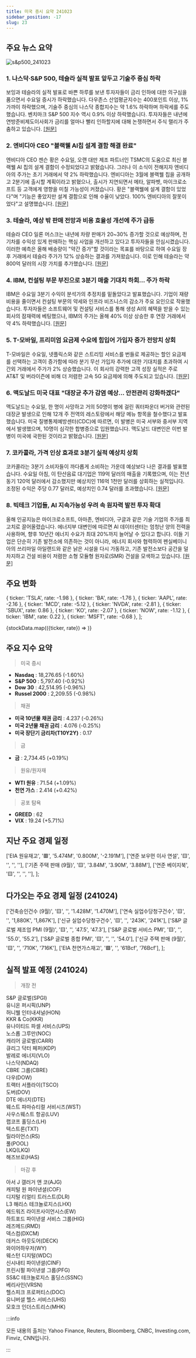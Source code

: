 ```yaml
---
title: 미국 증시 요약 241023
sidebar_position: -17
slug: 23
---
```


## 주요 뉴스 요약

![s&p500_241023](/map/241023.png)

### 1. **나스닥·S&P 500, 테슬라 실적 발표 앞두고 기술주 중심 하락**

보잉과 테슬라의 실적 발표로 바쁜 하루를 보낸 투자자들이 금리 인하에 대한 의구심을 품으면서 수요일 증시가 하락했습니다. 다우존스 산업평균지수는 400포인트 이상, 1% 가까이 하락했으며, 기술주 중심의 나스닥 종합지수는 약 1.6% 하락하며 하락세를 주도했습니다. 벤치마크 S&P 500 지수 역시 0.9% 이상 하락했습니다. 투자자들은 내년에 연방준비제도이사회가 금리를 얼마나 빨리 인하할지에 대해 논쟁하면서 주식 랠리가 주춤하고 있습니다. [[원문]](https://finance.yahoo.com/news/live/stock-market-today-nasdaq-sp-500-sink-as-tech-leads-losses-ahead-of-tesla-earnings-180358976.html)

### 2. **엔비디아 CEO "블랙웰 AI칩 설계 결함 해결 완료"**

엔비디아 CEO 젠슨 황은 수요일, 오랜 대만 제조 파트너인 TSMC의 도움으로 최신 블랙웰 AI 칩의 설계 결함이 수정되었다고 밝혔습니다. 그러나 이 소식이 전해지자 엔비디아의 주가는 초기 거래에서 약 2% 하락했습니다. 엔비디아는 3월에 블랙웰 칩을 공개하고 2분기에 출시할 계획이라고 밝혔으나, 출시가 지연되면서 메타, 알파벳, 마이크로소프트 등 고객에게 영향을 미칠 가능성이 커졌습니다. 황은 "블랙웰에 설계 결함이 있었다"며 "기능은 좋았지만 설계 결함으로 인해 수율이 낮았다. 100% 엔비디아의 잘못이었다"고 설명했습니다. [[원문]](https://www.reuters.com/technology/artificial-intelligence/nvidias-design-flaw-with-blackwell-ai-chips-now-fixed-ceo-says-2024-10-23/)

### 3. **테슬라, 예상 밖 판매 전망과 비용 효율성 개선에 주가 급등**

테슬라 CEO 일론 머스크는 내년에 차량 판매가 20~30% 증가할 것으로 예상하며, 전기차를 수익성 있게 판매하는 핵심 사업을 개선하고 있다고 투자자들을 안심시켰습니다. 이러한 예측은 올해 배송량이 "약간 증가"할 것이라는 목표를 바탕으로 하여 수요일 장후 거래에서 테슬라 주가가 12% 상승하는 결과를 가져왔습니다. 이로 인해 테슬라는 약 800억 달러의 시장 가치를 추가했습니다. [[원문]](https://www.reuters.com/business/autos-transportation/teslas-third-quarter-profit-margin-beats-estimates-2024-10-23/)

### 4. **IBM, 컨설팅 부문 부진으로 3분기 매출 기대치 하회... 주가 하락**

IBM은 수요일 3분기 수익이 분석가의 추정치를 밑돌았다고 발표했습니다. 기업이 재량 비용을 줄이면서 컨설팅 부문의 약세와 인프라 비즈니스의 감소가 주요 요인으로 작용했습니다. 투자자들은 소프트웨어 및 컨설팅 서비스를 통해 생성 AI의 혜택을 받을 수 있는 회사의 잠재력에 베팅했으나, IBM의 주가는 올해 40% 이상 상승한 후 연장 거래에서 약 4% 하락했습니다. [[원문]](https://www.reuters.com/technology/ibm-beats-third-quarter-profit-estimates-software-strength-2024-10-23/)

### 5. **T-모바일, 프리미엄 요금제 수요에 힘입어 가입자 증가 전망치 상회**

T-모바일은 수요일, 넷플릭스와 같은 스트리밍 서비스를 번들로 제공하는 할인 요금제를 선택하는 고객이 증가함에 따라 분기 무선 가입자 추가에 대한 기대치를 초과하여 시간외 거래에서 주가가 2% 상승했습니다. 이 회사의 강력한 고객 성장 실적은 주로 AT&T 및 버라이즌에 비해 더 저렴한 고속 5G 요금제에 의해 주도되고 있습니다. [[원문]](https://www.reuters.com/business/media-telecom/t-mobile-beats-estimates-wireless-subscriber-growth-fueled-by-demand-premium-2024-10-23/)

### 6. **맥도날드 미국 대표 "대장균 추가 감염 예상... 안전관리 강화하겠다"**

맥도날드는 수요일, 한 명이 사망하고 거의 50명이 병에 걸린 쿼터파운더 버거와 관련된 대장균 발생으로 인해 12개 주 전역의 레스토랑에서 해당 메뉴 항목을 철수했다고 발표했습니다. 미국 질병통제예방센터(CDC)에 따르면, 이 발병은 미국 서부와 중서부 지역에서 발생했으며, 10명이 심각한 합병증으로 입원했습니다. 맥도날드 대변인은 이번 발병이 미국에 국한된 것이라고 밝혔습니다. [[원문]](https://www.reuters.com/business/retail-consumer/mcdonalds-shares-fall-e-coli-outbreak-tied-quarter-pounder-kills-1-us-2024-10-23/)

### 7. **코카콜라, 가격 인상 효과로 3분기 실적 예상치 상회**

코카콜라는 3분기 소비자들이 까다롭게 소비하는 가운데 예상보다 나은 결과를 발표했습니다. 수요일 아침, 이 탄산음료 대기업은 119억 달러의 매출을 기록했으며, 이는 전년 동기 120억 달러에서 감소했지만 예상치인 116억 1천만 달러를 상회하는 실적입니다. 조정된 수익은 주당 0.77 달러로, 예상치인 0.74 달러를 초과했습니다. [[원문]](https://finance.yahoo.com/news/coca-cola-posts-better-than-expected-q3-report-driven-by-higher-prices-111045463.html)

### 8. **빅테크 기업들, AI 지속가능성 우려 속 원자력 발전 투자 확대**

올해 인공지능은 마이크로소프트, 아마존, 엔비디아, 구글과 같은 기술 기업의 주가를 최고치로 끌어올렸습니다. 에너지부 대변인에 따르면 AI 데이터센터는 엄청난 양의 전력을 사용하며, 향후 10년간 에너지 수요가 최대 20%까지 늘어날 수 있다고 합니다. 이들 기업은 단순히 기존 발전소에 의존하는 것이 아니라, 에너지 회사와 협력하여 펜실베이니아의 쓰리마일 아일랜드와 같은 낡은 시설을 다시 가동하고, 기존 발전소보다 공간을 덜 차지하고 건설 비용이 저렴한 소형 모듈형 원자로(SMR) 건설을 모색하고 있습니다. [[원문]](https://finance.yahoo.com/news/big-tech-is-going-all-in-on-nuclear-power-as-sustainability-concerns-around-ai-grow-201418764.html)

## 주요 변화

  { ticker: 'TSLA', rate: -1.98 },
  { ticker: 'BA', rate: -1.76 },
  { ticker: 'AAPL', rate: -2.16 },
  { ticker: 'MCD', rate: -5.12 },
  { ticker: 'NVDA', rate: -2.81 },
  { ticker: 'SBUX', rate: 0.86 },
  { ticker: 'KO', rate: -2.07 },
  { ticker: 'NOW', rate: -1.12 },
  { ticker: 'IBM', rate: 0.22 },
  { ticker: 'MSFT', rate: -0.68 },
];

{stockData.map(({ticker, rate}) => <StockCardMini key={ticker} ticker={ticker} rate={rate}></StockCardMini>)}

## 주요 지수 요약

> 미국 증시

- **Nasdaq** : 18,276.65 (-1.60%)
- **S&P 500** : 5,797.40 (-0.92%)
- **Dow 30** : 42,514.95 (-0.96%)
- **Russel 2000** : 2,209.55 (-0.98%)

> 채권

- **미국 10년물 채권 금리** : 4.237 (-0.26%)
- **미국 2년물 채권 금리** : 4.076 (-0.25%)
- **미국 장단기 금리차(T10Y2Y)** : 0.17

> 금

- **금** : 2,734.45 (+0.19%)

> 원유/원자재

- **WTI 원유** : 71.54 (+1.09%)
- **천연 가스** : 2.414 (+0.42%)

> 공포 탐욕

- **GREED** : 62
- **VIX** : 19.24 (+5.71%)

## 지난 주요 경제 일정

  ['EIA 원유재고', '🟥', '5.474M', '0.800M', '-2.191M'],
  ['연준 보우먼 이사 연설', '🟨', '', '', ''],
  ['기존 주택 판매 (9월)', '🟨', '3.84M', '3.90M', '3.88M'],
  ['연준 베이지북', '🟨', '', '', ''],
];

<EconomicCalendar data={eventsData} />

## 다가오는 주요 경제 일정 (241024)

  ['건축승인건수 (9월)', '🟨', '', '1.428M', '1.470M'],
  ['연속 실업수당청구건수', '🟨', '', '1,880K', '1,867K'],
  ['신규 실업수당청구건수', '🟨', '', '243K', '241K'],
  ['S&P 글로벌 제조업 PMI (9월)', '🟨', '', '47.5', '47.3'],
  ['S&P 글로벌 서비스 PMI', '🟨', '', '55.0', '55.2'],
  ['S&P 글로벌 종합 PMI', '🟨', '', '', '54.0'],
  ['신규 주택 판매 (9월)', '🟨', '', '710K', '716K'],
  ['EIA 천연가스재고', '🟩', '', '61Bcf', '76Bcf'],
];

<EconomicCalendar data={nextEventsData} />

## 실적 발표 예정 (241024)

> 개장 전

S&P 글로벌(SPGI)  
유니온 퍼시픽(UNP)  
허니웰 인터내셔널(HON)  
KKR & Co(KKR)  
유나이티드 파셀 서비스(UPS)  
노스롭 그루만(NOC)  
캐리어 글로벌(CARR)  
큐리그 닥터 페퍼(KDP)  
발레로 에너지(VLO)  
나스닥(NDAQ)  
CBRE 그룹(CBRE)  
다우(DOW)  
트랙터 서플라이(TSCO)  
도버(DOV)  
DTE 에너지(DTE)  
웨스트 파마슈티컬 서비시즈(WST)  
사우스웨스트 항공(LUV)  
랩코프 홀딩스(LH)  
텍스트론(TXT)  
릴라이언스(RS)  
풀(POOL)  
LKQ(LKQ)  
해즈브로(HAS)

> 마감 후

아서 J 갤러거 앤 코(AJG)  
캐피털 원 파이낸셜(COF)  
디지털 리얼티 트러스트(DLR)  
L3 해리스 테크놀로지스(LHX)  
에드워즈 라이프사이언시스(EW)  
하트포드 파이낸셜 서비스 그룹(HIG)  
레즈메드(RMD)  
덱스컴(DXCM)  
데커스 아웃도어(DECK)  
와이어하우저(WY)  
웨스턴 디지털(WDC)  
신시내티 파이낸셜(CINF)  
프린시펄 파이낸셜 그룹(PFG)  
SS&C 테크놀로지스 홀딩스(SSNC)  
베리사인(VRSN)  
헬스피크 프로퍼티스(DOC)  
유니버셜 헬스 서비스(UHS)  
모호크 인더스트리스(MHK)

:::info

모든 내용의 출처는 Yahoo Finance, Reuters, Bloomberg, CNBC, Investing.com, Finviz, CNN입니다.

:::
